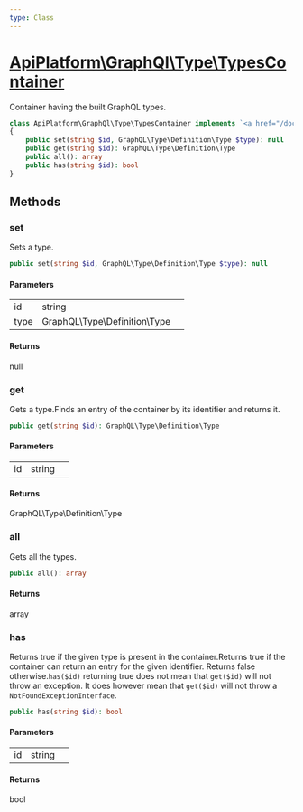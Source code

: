 ```yaml
---
type: Class
---
```


# [ApiPlatform\GraphQl\Type\TypesContainer](/docs/v3.2/reference/GraphQl/Type/TypesContainer)

Container having the built GraphQL types.


```php
class ApiPlatform\GraphQl\Type\TypesContainer implements `<a href="/docs/v3.2/reference/GraphQl/Type/TypesContainerInterface">ApiPlatform\GraphQl\Type\TypesContainerInterface</a>`, Psr\Container\ContainerInterface
{
    public set(string $id, GraphQL\Type\Definition\Type $type): null
    public get(string $id): GraphQL\Type\Definition\Type
    public all(): array
    public has(string $id): bool
}
```
## Methods

### set

Sets a type.

```php
public set(string $id, GraphQL\Type\Definition\Type $type): null
```

#### Parameters

<table><tbody>
<tr><td>id</td><td>string</td><td></td></tr><tr><td>type</td><td>GraphQL\Type\Definition\Type</td><td></td></tr>
</tbody>
</table>

#### Returns

null

### get

Gets a type.Finds an entry of the container by its identifier and returns it.

```php
public get(string $id): GraphQL\Type\Definition\Type
```

#### Parameters

<table><tbody>
<tr><td>id</td><td>string</td><td></td></tr>
</tbody>
</table>

#### Returns

GraphQL\Type\Definition\Type

### all

Gets all the types.

```php
public all(): array
```

#### Returns

array

### has

Returns true if the given type is present in the container.Returns true if the container can return an entry for the given identifier.
Returns false otherwise.`has($id)` returning true does not mean that `get($id)` will not throw an exception.
It does however mean that `get($id)` will not throw a `NotFoundExceptionInterface`.

```php
public has(string $id): bool
```

#### Parameters

<table><tbody>
<tr><td>id</td><td>string</td><td></td></tr>
</tbody>
</table>

#### Returns

bool
